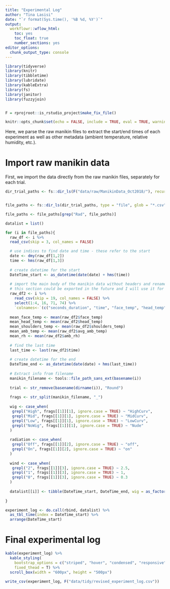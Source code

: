 ```yaml
---
title: "Experimental Log"
author: "Tina Lasisi"
date: "`r format(Sys.time(), '%B %d, %Y')`"
output:
  workflowr::wflow_html:
    toc: yes
    toc_float: true
    number_sections: yes
editor_options:
  chunk_output_type: console
---
```



```r

library(tidyverse)
library(knitr)
library(tibbletime)
library(lubridate)
library(kableExtra)
library(fs)
library(janitor)
library(fuzzyjoin)


F = rprojroot::is_rstudio_project$make_fix_file()

knitr::opts_chunk$set(echo = FALSE, include = TRUE, eval = TRUE, warning = FALSE, message = FALSE, fig.retina = 2, fig.width = 8, fig.height = 4, out.width = "100%")

```

Here, we parse the raw manikin files to extract the start/end times of each experiment as well as other metadata (ambient temperature, relative humidity, etc.).

# Import raw manikin data

First, we import the data directly from the raw manikin files, separately for each trial. 

```r
dir_trial_paths <- fs::dir_ls(F("data/raw/ManikinData_Oct2018/"), recurse = FALSE, type = "directory", regexp = "Round")


file_paths <- fs::dir_ls(dir_trial_paths, type = "file", glob = "*.csv")

file_paths <- file_paths[grep("Rad", file_paths)]

datalist = list()

for (i in file_paths){
  raw_df <- i %>% 
  read_csv(skip = 3, col_names = FALSE)

  # use indices to find date and time - these refer to the start
  date <- dmy(raw_df[1,2])
  time <- hms(raw_df[1,3])
  
  # create datetime for the start
  DateTime_start <- as_datetime(date(date) + hms(time))
  
  # import the main body of the manikin data without headers and rename columns
  # this section could be exported in the future and I will use it for extracting the passive temperature data
  raw_df2 <- i %>% 
    read_csv(skip = 19, col_names = FALSE) %>% 
    select(1:4, 16, 71, 74) %>% 
    `colnames<-`(c("seconds_duration", "time", "face_temp", "head_temp", "shoulders_temp", "avg_amb_temp", "amb_rh"))
  
  mean_face_temp <- mean(raw_df2$face_temp)
  mean_head_temp <- mean(raw_df2$head_temp)
  mean_shoulders_temp <- mean(raw_df2$shoulders_temp)
  mean_amb_temp <- mean(raw_df2$avg_amb_temp)
  mean_rh <- mean(raw_df2$amb_rh)
  
  # find the last time
  last_time <- last(raw_df2$time)
  
  # create datetime for the end
  DateTime_end <- as_datetime(date(date) + hms(last_time))
  
  # Extract info from filename
  manikin_filename <- tools::file_path_sans_ext(basename(i))
  
  trial <- str_remove(basename(dirname(i)), "Round")
  
  frags <- str_split(manikin_filename, "_")
  
  wig <- case_when(
   grepl("High", frags[[1]][1], ignore.case = TRUE) ~ "HighCurv",
   grepl("Mid", frags[[1]][1], ignore.case = TRUE) ~ "MidCurv",
   grepl("Low", frags[[1]][1], ignore.case = TRUE) ~ "LowCurv",
   grepl("NoWig", frags[[1]][1], ignore.case = TRUE) ~ "Nude"
  )
  
  radiation <- case_when(
   grepl("Off", frags[[1]][2], ignore.case = TRUE) ~ "off",
   grepl("On", frags[[1]][2], ignore.case = TRUE) ~ "on"
  )
  
  wind <- case_when(
   grepl("2", frags[[1]][3], ignore.case = TRUE) ~ 2.5,
   grepl("1", frags[[1]][3], ignore.case = TRUE) ~ 1,
   grepl("0", frags[[1]][3], ignore.case = TRUE) ~ 0.3
  )
  
  datalist[[i]] <- tibble(DateTime_start, DateTime_end, wig = as_factor(wig), radiation = as_factor(radiation), wind, trial = as_factor(trial), mean_face_temp, mean_head_temp, mean_shoulders_temp, mean_amb_temp, mean_rh)
  
}

experiment_log <- do.call(rbind, datalist) %>% 
  as_tbl_time(index = DateTime_start) %>% 
  arrange(DateTime_start)
```

# Final experimental log

```r

kable(experiment_log) %>% 
  kable_styling(
    bootstrap_options = c("striped", "hover", "condensed", "responsive"),
    fixed_thead = T) %>% 
  scroll_box(width = "600px", height = "500px")

write_csv(experiment_log, F("data/tidy/revised_experiment_log.csv"))

```

